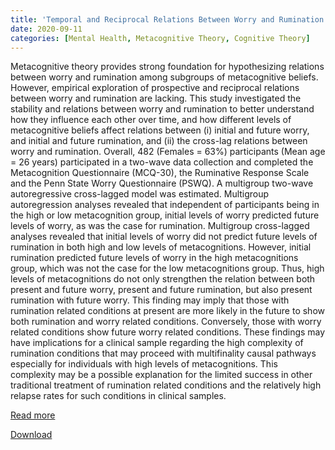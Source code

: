 ```yaml
---
title: 'Temporal and Reciprocal Relations Between Worry and Rumination Among Subgroups of Metacognitive Beliefs'
date: 2020-09-11
categories: [Mental Health, Metacognitive Theory, Cognitive Theory]
---
```

Metacognitive theory provides strong foundation for hypothesizing relations between worry and rumination among subgroups of metacognitive beliefs. However, empirical exploration of prospective and reciprocal relations between worry and rumination are lacking. This study investigated the stability and relations between worry and rumination to better understand how they influence each other over time, and how different levels of metacognitive beliefs affect relations between (i) initial and future worry, and initial and future rumination, and (ii) the cross-lag relations between worry and rumination. Overall, 482 (Females = 63%) participants (Mean age = 26 years) participated in a two-wave data collection and completed the Metacognition Questionnaire (MCQ-30), the Ruminative Response Scale and the Penn State Worry Questionnaire (PSWQ). A multigroup two-wave autoregressive cross-lagged model was estimated. Multigroup autoregression analyses revealed that independent of participants being in the high or low metacognition group, initial levels of worry predicted future levels of worry, as was the case for rumination. Multigroup cross-lagged analyses revealed that initial levels of worry did not predict future levels of rumination in both high and low levels of metacognitions. However, initial rumination predicted future levels of worry in the high metacognitions group, which was not the case for the low metacognitions group. Thus, high levels of metacognitions do not only strengthen the relation between both present and future worry, present and future rumination, but also present rumination with future worry. This finding may imply that those with rumination related conditions at present are more likely in the future to show both rumination and worry related conditions. Conversely, those with worry related conditions show future worry related conditions. These findings may have implications for a clinical sample regarding the high complexity of rumination conditions that may proceed with multifinality causal pathways especially for individuals with high levels of metacognitions. This complexity may be a possible explanation for the limited success in other traditional treatment of rumination related conditions and the relatively high relapse rates for such conditions in clinical samples.

[Read more](https://doi.org/10.3389/fpsyg.2020.551503)

[Download](Temporal_reciprocal_worry_rum.pdf)